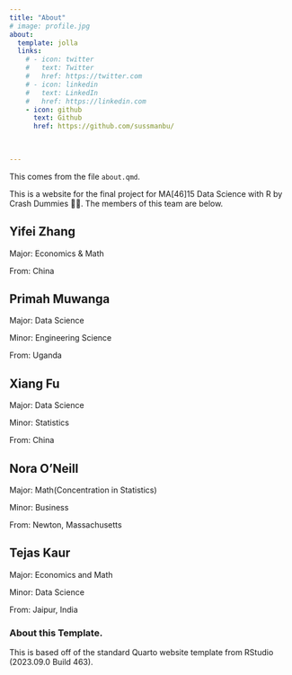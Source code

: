 ```yaml
---
title: "About"
# image: profile.jpg
about:
  template: jolla
  links:
    # - icon: twitter
    #   text: Twitter
    #   href: https://twitter.com
    # - icon: linkedin
    #   text: LinkedIn
    #   href: https://linkedin.com
    - icon: github
      text: Github
      href: https://github.com/sussmanbu/
      
      

---
```

This comes from the file `about.qmd`.

This is a website for the final project for MA[46]15 Data Science with R by Crash Dummies 🚗✨.
The members of this team are below.

## Yifei Zhang
Major: Economics & Math

From: China

## Primah Muwanga 
Major: Data Science 

Minor: Engineering Science

From: Uganda


## Xiang Fu
Major: Data Science

Minor: Statistics 

From: China 

## Nora O'Neill
Major: Math(Concentration in Statistics)

Minor: Business

From:   Newton, Massachusetts


## Tejas Kaur
Major: Economics and Math

Minor: Data Science 

From: Jaipur, India 


<!-- Please leave in the information below -->

### About this Template.

This is based off of the standard Quarto website template from RStudio (2023.09.0 Build 463).
